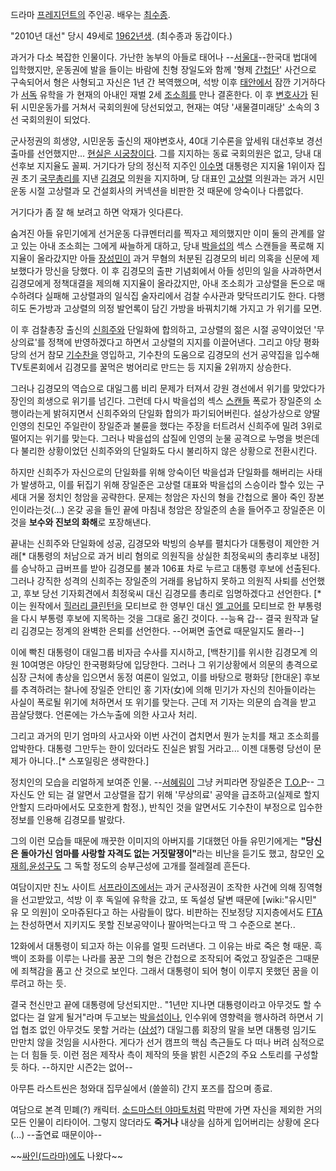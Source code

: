 드라마 [[프레지던트]]의 주인공. 배우는 [[최수종]]. 

"2010년 대선" 당시 49세로 [[1962년]]생. (최수종과 동갑이다.)

과거가 다소 복잡한 인물이다. 가난한 농부의 아들로 태어나 --[[서울대]]--한국대 법대에 입학했지만, 운동권에 발을 들이는 바람에 친형 장일도와 함께 '형제 [[간첩]]단' 사건으로 구속되어서 형은 사형되고 자신은 1년 간 복역했으며, 석방 이후 [[태안]]에서 잠깐 기거하다가 [[서독]] 유학을 가 현재의 아내인 재벌 2세 [[조소희]]를 만나 결혼한다. 이 후 [[변호사]]가 된 뒤 시민운동가를 거쳐서 국회의원에 당선되었고, 현재는 여당 '새물결미래당' 소속의 3선 국회의원이 되었다.

군사정권의 희생양, 시민운동 출신의 재야변호사, 40대 기수론을 앞세워 대선후보 경선 출마를 선언했지만... [[현실은 시궁창]]이다. 그를 지지하는 동료 국회의원은 없고, 당내 대선후보 지지율도 꼴찌. 거기다가 당의 정신적 지주인 [[이수명]] 대통령은 지지율 1위이자 집권 초기 [[국무총리]]를 지낸 [[김경모]] 의원을 지지하며, 당 대표인 [[고상렬]] 의원과는 과거 시민운동 시절 고상렬과 모 건설회사의 커넥션을 비판한 것 때문에 앙숙이나 다름없다. 

거기다가 좀 잘 해 보려고 하면 악재가 잇다른다. 

숨겨진 아들 유민기에게 선거운동 다큐멘터리를 찍자고 제의했지만 이미 둘의 관계를 알고 있는 아내 조소희는 그에게 싸늘하게 대하고, 당내 [[박을섭]]의 섹스 스캔들을 폭로해 지지율이 올라갔지만 아들 [[장성민]]이 과거 무혐의 처분된 김경모의 비리 의혹을 신문에 제보했다가 망신을 당했다. 이 후 김경모의 출판 기념회에서 아들 성민의 일을 사과하면서 김경모에게 정책대결을 제의해 지지율이 올라갔지만, 아내 조소희가 고상렬을 돈으로 매수하려다 실패해 고상렬과의 일식집 술자리에서 검찰 수사관과 맞닥뜨리기도 한다. 다행히도 돈가방과 고상렬의 의정 발언록이 담긴 가방을 바꿔치기해 가지고 가 위기를 모면. 

이 후 검찰총장 출신의 [[신희주]]와 단일화에 합의하고, 고상렬의 젊은 시절 공약이었던 '무상의료'를 정책에 반영하겠다고 하면서 고상렬의 지지를 이끌어낸다. 그리고 야당 평화당의 선거 참모 [[기수찬]]을 영입하고, 기수찬의 도움으로 김경모의 선거 공약집을 입수해 TV토론회에서 김경모를 꿀먹은 벙어리로 만드는 등 지지율 2위까지 상승한다. 

그러나 김경모의 역습으로 대일그룹 비리 문제가 터져서 강원 경선에서 위기를 맞았다가 장인의 희생으로 위기를 넘긴다. 그런데 다시 박을섭의 섹스 [[스캔들]] 폭로가 장일준의 소행이라는게 밝혀지면서 신희주와의 단일화 합의가 파기되어버린다. 설상가상으로 양딸 인영의 친모인 주일란이 장일준과 불륜을 했다는 주장을 터트려서 신희주에 밀려 3위로 떨어지는 위기를 맞는다. 그러나 박을섭의 삽질에 인영의 눈물 공격으로 누명을 벗은데다 불리한 상황이었던 신희주와의 단일화도 다시 불리하지 않은 상황으로 전환시킨다.

하지만 신희주가 자신으로의 단일화를 위해 앙숙이던 박을섭과 단일화를 해버리는 사태가 발생하고, 이를 뒤집기 위해 장일준은 고상렬 대표와 박을섭의 스승이라 할수 있는 구세대 거물 정치인 청암을 공략한다. 문제는 청암은 자신의 형을 간첩으로 몰아 죽인 장본인이라는것(...)  온갖 공을 들인 끝에 마침내 청암은 장일준의 손을 들어주고 장일준은 이것을 '''보수와 진보의 화해'''로 포장해낸다.

끝내는 신희주와 단일화에 성공, 김경모와 박빙의 승부를 펼치다가 대통령이 제안한 거래[* 대통령의 처남으로 과거 비리 혐의로 의원직을 상실한 최정욱씨의 총리후보 내정]를 승낙하고 급버프를 받아 김경모를 불과 106표 차로 누르고 대통령 후보에 선출된다. 그러나 강직한 성격의 신희주는 장일준의 거래를 용납하지 못하고 의원직 사퇴를 선언했고, 후보 당선 기자회견에서 최정욱씨 대신 김경모를 총리로 임명하겠다고 선언한다. [* 이는 원작에서 [[힐러리 클린턴]]을 모티브로 한 영부인 대신 [[엘 고어]]를 모티브로 한 부통령을 다시 부통령 후보에 지목하는 것을 그대로 옮긴 것이다. --능욕 갑-- 결국 원작과 달리 김경모는 정계의 완벽한 은퇴를 선언한다. --어쩌면 출연료 때문일지도 몰라--]

이에 빡친 대통령이 대일그룹 비자금 수사를 지시하고, [백찬기]를 위시한 김경모계 의원 10여명은 야당인 한국평화당에 입당한다. 그러나 그 위기상황에서 의문의 총격으로 심장 근처에 총상을 입으면서 동정 여론이 일었고, 이를 바탕으로 평화당 [한대운] 후보를 추격하려는 찰나에 장일준 안티인 홍 기자(女)에 의해 민기가 자신의 친아들이라는 사실이 폭로될 위기에 처하면서 또 위기를 맞는다. 근데 저 기자는 의문의 습격을 받고 끔살당했다. 언론에는 가스누출에 의한 사고사 처리.
 
그리고 과거의 민기 엄마의 사고사와 이번 사건이 겹치면서 뭔가 눈치를 채고 조소희를 압박한다. 대통령 그만두는 한이 있더라도 진실은 밝힐 거라고... 이젠 대통령 당선이 문제가 아니다..[* 스포일링은 생략한다.]

정치인의 모습을 리얼하게 보여준 인물. --[[서혜림]]이 그냥 커피라면 장일준은 [[T.O.P]]-- 그 자신도 안 되는 걸 알면서  고상렬을 잡기 위해 '무상의료' 공약을 급조하고(실제로 할지 안할지 드라마에서도 모호한게 함정.), 반칙인 것을 알면서도 기수찬이 부정으로 입수한 정보를 인용해 김경모를 발랐다.

그의 이런 모습들 때문에 깨끗한 이미지의 아버지를 기대했던 아들 유민기에게는 '''"당신은 돌아가신 엄마를 사랑할 자격도 없는 거짓말쟁이"'''라는 비난을 듣기도 했고, 참모인 [[오재희]],[[윤성구]]도 그 독할 정도의 승부근성에 고개를 절레절레 흔든다. 

여담이지만 친노 사이트 [[서프라이즈]]에서는 과거 군사정권이 조작한 사건에 의해 징역형을 선고받았고, 석방 이 후 독일에 유학을 갔고, 또 독설성 달변 때문에 [wiki:"유시민" 유 모 의원]이 오마쥬된다고 하는 사람들이 많다. 비판하는 진보정당 지지층에서도 [[FTA]]는 찬성하면서 지키지도 못할 진보공약이나 팔아먹는다고 딱 그 수준으로 본다..

12화에서 대통령이 되고자 하는 이유를 얼핏 드러낸다. 그 이유는 바로 죽은 형 때문. 흑백이 조화를 이루는 나라를 꿈꾼 그의 형은 간첩으로 조작되어 죽었고 장일준은 그때문에 죄책감을 품고 산 것으로 보인다. 그래서 대통령이 되어 형이 이루지 못했던 꿈을 이루려고 하는 듯.


결국 천신만고 끝에 대통령에 당선되지만.. "1년만 지나면 대툥령이라고 아무것도 할 수 없다는 걸 알게 될거"라며 두고보는 [[박을섭]]이나, 인수위에 영향력을 행사하려 하면서 기업 협조 없인 아무것도 못할 거라는 ([[삼성]]?) 대일그룹 회장의 말을 보면 대통령 임기도 만만치 않을 것임을 시사한다. 게다가 선거 캠프의 핵심 측근들도 다 떠나 버려 심적으로는 더 힘들 듯. 이런 점은 제작사 측이 제작의 뜻을 밝힌 시즌2의 주요 스토리를 구성할 듯 하다. --하지만 시즌2는 없어-- 

아무튼 라스트씬은 청와대 집무실에서 (쓸쓸히) 간지 포즈를 잡으며 종료.

여담으로 본격 민폐(?) 캐릭터. [[소드마스터 야마토]]처럼 막판에 가면 자신을 제외한 거의 모든 인물이 리타이어. 그렇지 않더라도 '''죽거나''' 내상을 심하게 입어버리는 상황에 온다(...) --출연료 때문이야-- 

~~[[싸인(드라마)]]에도 나왔다~~

